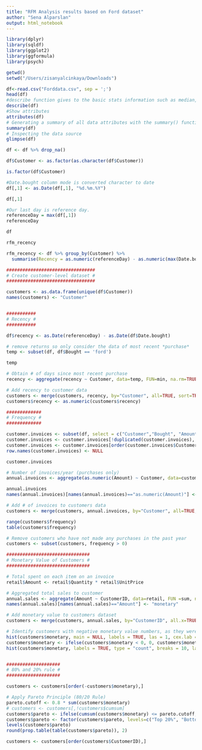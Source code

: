 ```yaml
---
title: "RFM Analysis results based on Ford dataset"
author: "Sena Alparslan"
output: html_notebook
---
```




```r

library(dplyr)
library(sqldf)
library(ggplot2)
library(ggformula)
library(psych)

getwd() 
setwd("/Users/zisanyalcinkaya/Downloads")

df<-read.csv("Forddata.csv", sep = ';')
head(df)
#describe function gives to the basic stats information such as median,mean, min,max
describe(df)
#Show attributes  
attributes(df)
# Generating a summary of all data attributes with the summary() function
summary(df)
# Inspecting the data source
glimpse(df)

df <- df %>% drop_na()

df$Customer <- as.factor(as.character(df$Customer))

is.factor(df$Customer)

#Date.bought column mode is converted character to date
df[,1] <- as.Date(df[,1], "%d.%m.%Y")

df[,1]

#Our last day is reference day.
referenceDay = max(df[,1])
referenceDay

df 

rfm_recency

rfm_recency <- df %>% group_by(Customer) %>% 
  summarise(Recency = as.numeric(referenceDay) - as.numeric(max(Date.bought)))

#################################
# Create customer-level dataset #
#################################

customers <- as.data.frame(unique(df$Customer))
names(customers) <- "Customer"


###########
# Recency #
###########

df$recency <- as.Date(referenceDay) - as.Date(df$Date.bought)

# remove returns so only consider the data of most recent *purchase*
temp <- subset(df, df$Bought == 'ford')

temp

# Obtain # of days since most recent purchase
recency <- aggregate(recency ~ Customer, data=temp, FUN=min, na.rm=TRUE)

# Add recency to customer data
customers <- merge(customers, recency, by="Customer", all=TRUE, sort=TRUE)
customers$recency <- as.numeric(customers$recency)

#############
# Frequency #
#############

customer.invoices <- subset(df, select = c("Customer","Bought", "Amount"))
customer.invoices <- customer.invoices[!duplicated(customer.invoices), ]
customer.invoices <- customer.invoices[order(customer.invoices$Customer),]
row.names(customer.invoices) <- NULL

customer.invoices

# Number of invoices/year (purchases only)
annual.invoices <- aggregate(as.numeric(Amount) ~ Customer, data=customer.invoices, FUN=sum, na.rm=TRUE)

annual.invoices
names(annual.invoices)[names(annual.invoices)=="as.numeric(Amount)"] <- "frequency"

# Add # of invoices to customers data
customers <- merge(customers, annual.invoices, by="Customer", all=TRUE, sort=TRUE)

range(customers$frequency)
table(customers$frequency)

# Remove customers who have not made any purchases in the past year
customers <- subset(customers, frequency > 0)

###############################
# Monetary Value of Customers #
###############################

# Total spent on each item on an invoice
retail$Amount <- retail$Quantity * retail$UnitPrice

# Aggregated total sales to customer
annual.sales <- aggregate(Amount ~ CustomerID, data=retail, FUN =sum, na.rm=TRUE)
names(annual.sales)[names(annual.sales)=="Amount"] <- "monetary"

# Add monetary value to customers dataset
customers <- merge(customers, annual.sales, by="CustomerID", all.x=TRUE, sort=TRUE)

# Identify customers with negative monetary value numbers, as they were presumably returning purchases from the preceding year
hist(customers$monetary, main = NULL, labels = TRUE, las = 1, cex.lab = 1.1, cex.axis = 1.1, col = "blue")
customers$monetary <- ifelse(customers$monetary < 0, 0, customers$monetary) # reset negative numbers to zero
hist(customers$monetary, labels = TRUE, type = "count", breaks = 10, las = 1, col = "blue")


####################
# 80% and 20% rule #
####################

customers <- customers[order(-customers$monetary),]

# Apply Pareto Principle (80/20 Rule)
pareto.cutoff <- 0.8 * sum(customers$monetary)
# customers <- customers[,!customers$cumsum]
customers$pareto <- ifelse(cumsum(customers$monetary) <= pareto.cutoff, "Top 20%", "Bottom 80%")
customers$pareto <- factor(customers$pareto, levels=c("Top 20%", "Bottom 80%"), ordered=TRUE)
levels(customers$pareto)
round(prop.table(table(customers$pareto)), 2)

customers <- customers[order(customers$CustomerID),]

```



